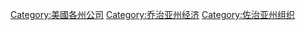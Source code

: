 [[Category:美國各州公司|Category:美國各州公司]]
[[Category:乔治亚州经济|Category:乔治亚州经济]]
[[Category:佐治亚州组织|Category:佐治亚州组织]]